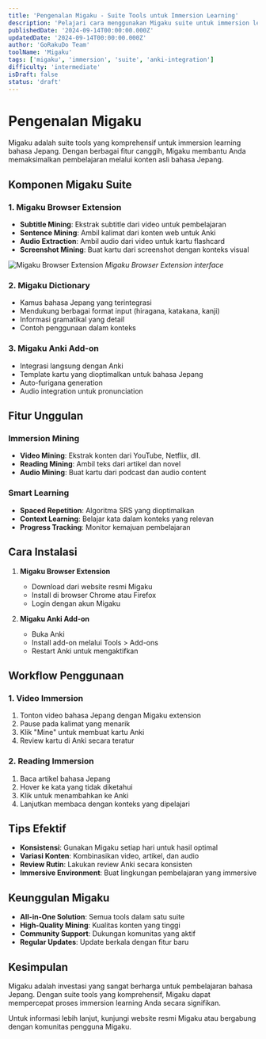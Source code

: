```yaml
---
title: 'Pengenalan Migaku - Suite Tools untuk Immersion Learning'
description: 'Pelajari cara menggunakan Migaku suite untuk immersion learning bahasa Jepang yang efektif dengan browser extension dan Anki integration.'
publishedDate: '2024-09-14T00:00:00.000Z'
updatedDate: '2024-09-14T00:00:00.000Z'
author: 'GoRakuDo Team'
toolName: 'Migaku'
tags: ['migaku', 'immersion', 'suite', 'anki-integration']
difficulty: 'intermediate'
isDraft: false
status: 'draft'
---
```


# Pengenalan Migaku

Migaku adalah suite tools yang komprehensif untuk immersion learning bahasa Jepang. Dengan berbagai fitur canggih, Migaku membantu Anda memaksimalkan pembelajaran melalui konten asli bahasa Jepang.

## Komponen Migaku Suite

### 1. Migaku Browser Extension

- **Subtitle Mining**: Ekstrak subtitle dari video untuk pembelajaran
- **Sentence Mining**: Ambil kalimat dari konten web untuk Anki
- **Audio Extraction**: Ambil audio dari video untuk kartu flashcard
- **Screenshot Mining**: Buat kartu dari screenshot dengan konteks visual

![Migaku Browser Extension](/img/tools/migaku-extension.png)
_Migaku Browser Extension interface_

### 2. Migaku Dictionary

- Kamus bahasa Jepang yang terintegrasi
- Mendukung berbagai format input (hiragana, katakana, kanji)
- Informasi gramatikal yang detail
- Contoh penggunaan dalam konteks

### 3. Migaku Anki Add-on

- Integrasi langsung dengan Anki
- Template kartu yang dioptimalkan untuk bahasa Jepang
- Auto-furigana generation
- Audio integration untuk pronunciation

## Fitur Unggulan

### Immersion Mining

- **Video Mining**: Ekstrak konten dari YouTube, Netflix, dll.
- **Reading Mining**: Ambil teks dari artikel dan novel
- **Audio Mining**: Buat kartu dari podcast dan audio content

### Smart Learning

- **Spaced Repetition**: Algoritma SRS yang dioptimalkan
- **Context Learning**: Belajar kata dalam konteks yang relevan
- **Progress Tracking**: Monitor kemajuan pembelajaran

## Cara Instalasi

1. **Migaku Browser Extension**
   - Download dari website resmi Migaku
   - Install di browser Chrome atau Firefox
   - Login dengan akun Migaku

2. **Migaku Anki Add-on**
   - Buka Anki
   - Install add-on melalui Tools > Add-ons
   - Restart Anki untuk mengaktifkan

## Workflow Penggunaan

### 1. Video Immersion

1. Tonton video bahasa Jepang dengan Migaku extension
2. Pause pada kalimat yang menarik
3. Klik "Mine" untuk membuat kartu Anki
4. Review kartu di Anki secara teratur

### 2. Reading Immersion

1. Baca artikel bahasa Jepang
2. Hover ke kata yang tidak diketahui
3. Klik untuk menambahkan ke Anki
4. Lanjutkan membaca dengan konteks yang dipelajari

## Tips Efektif

- **Konsistensi**: Gunakan Migaku setiap hari untuk hasil optimal
- **Variasi Konten**: Kombinasikan video, artikel, dan audio
- **Review Rutin**: Lakukan review Anki secara konsisten
- **Immersive Environment**: Buat lingkungan pembelajaran yang immersive

## Keunggulan Migaku

- **All-in-One Solution**: Semua tools dalam satu suite
- **High-Quality Mining**: Kualitas konten yang tinggi
- **Community Support**: Dukungan komunitas yang aktif
- **Regular Updates**: Update berkala dengan fitur baru

## Kesimpulan

Migaku adalah investasi yang sangat berharga untuk pembelajaran bahasa Jepang. Dengan suite tools yang komprehensif, Migaku dapat mempercepat proses immersion learning Anda secara signifikan.

Untuk informasi lebih lanjut, kunjungi website resmi Migaku atau bergabung dengan komunitas pengguna Migaku.



